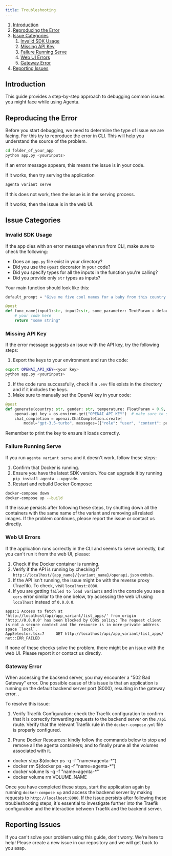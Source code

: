 ```yaml
---
title: Troubleshooting
---
```


1. [Introduction](#introduction)
2. [Reproducing the Error](#reproducing-the-error)
3. [Issue Categories](#issue-categories)
   1. [Invalid SDK Usage](#invalid-sdk-usage)
   2. [Missing API Key](#missing-api-key)
   3. [Failure Running Serve](#failure-running-serve)
   4. [Web UI Errors](#web-ui-errors)
   5. [Gateway Error](#gateway-error)
4. [Reporting Issues](#Reporting-Issues)

## Introduction

This guide provides a step-by-step approach to debugging common issues you might face while using Agenta.

## Reproducing the Error

Before you start debugging, we need to determine the type of issue we are facing. For this try to reproduce the error in CLI. This will help you understand the source of the problem.

```bash
cd folder_of_your_app
python app.py <yourinputs>
```

If an error message appears, this means the issue is in your code.

If it works, then try serving the application

```bash
agenta variant serve
```

If this does not work, then the issue is in the serving process.

If it works, then the issue is in the web UI.

## Issue Categories

### Invalid SDK Usage

If the app dies with an error message when run from CLI, make sure to check the following:

- Does an `app.py` file exist in your directory?
- Did you use the `@post` decorator in your code?
- Did you specify types for all the inputs in the function you're calling?
- Did you provide only `str` types as inputs?

Your main function should look like this:

```python
default_prompt = "Give me five cool names for a baby from this country {{country}} with this gender {{gender}}!!!!"

@post
def func_name(input1:str, input2:str, some_parameter: TextParam = default_prompt) -> str:
    # your code here
    return "some string"
```

### Missing API Key

If the error message suggests an issue with the API key, try the following steps:

1. Export the keys to your environment and run the code:

```bash
export OPENAI_API_KEY=<your key>
python app.py <yourinputs>
```

2. If the code runs successfully, check if a `.env` file exists in the directory and if it includes the keys.
3. Make sure to manually set the OpenAI key in your code:

```python
@post
def generate(country: str, gender: str, temperature: FloatParam = 0.9, prompt_template: TextParam = default_prompt) -> str:
    openai.api_key = os.environ.get("OPENAI_API_KEY")  # make sure to set this manually!
    chat_completion = openai.ChatCompletion.create(
        model="gpt-3.5-turbo", messages=[{"role": "user", "content": prompt}])
```

Remember to print the key to ensure it loads correctly.

### Failure Running Serve

If you run `agenta variant serve` and it doesn't work, follow these steps:

1. Confirm that Docker is running.
2. Ensure you have the latest SDK version. You can upgrade it by running `pip install agenta --upgrade`.
3. Restart and rebuild Docker Compose:

```bash
docker-compose down
docker-compose up --build
```

If the issue persists after following these steps, try shutting down all the containers with the same name of the variant and removing all related images. If the problem continues, please report the issue or contact us directly.

### Web UI Errors

If the application runs correctly in the CLI and seems to serve correctly, but you can't run it from the web UI, please:

1. Check if the Docker container is running.
2. Verify if the API is running by checking if `http://localhost/{app_name}/{variant_name}/openapi.json` exists.
3. If the API isn't running, the issue might be with the reverse proxy (Traefik). To check, visit `localhost:8080`.
4. If you are getting `failed to load variants` and in the console you see a `cors` error similar to the one below, try accessing the web UI using `localhost` instead of `0.0.0.0`.

```
apps:1 Access to fetch at 'http://localhost/api/app_variant/list_apps/' from origin 'http://0.0.0.0' has been blocked by CORS policy: The request client is not a secure context and the resource is in more-private address space `local`.
AppSelector.tsx:7     GET http://localhost/api/app_variant/list_apps/ net::ERR_FAILED
```

If none of these checks solve the problem, there might be an issue with the web UI. Please report it or contact us directly.

### Gateway Error

When accessing the backend server, you may encounter a "502 Bad Gateway" error.
One possible cause of this issue is that an application is running on the default backend server port (8000), resulting in the gateway error. .

To resolve this issue:

1. Verify Traefik Configuration: check the Traefik configuration to confirm that it is correctly forwarding requests to the backend server on the `/api` route.
   Verify that the relevant Traefik rule in the `docker-compose.yml` file is properly configured.

2. Prune Docker Resources: kindly follow the commands below to stop and remove all the agenta containers; and to finally prune all the volumes associated with it.

- docker stop $(docker ps -q -f "name=agenta-\*")
- docker rm $(docker ps -aq -f "name=agenta-\*")
- docker volume ls -q -f "name=agenta-\*"
- docker volume rm VOLUME_NAME

Once you have completed these steps, start the application again by running `docker-compose up` and access the backend server by making requests to `http://localhost:8000`.
If the issue persists after following these troubleshooting steps, it's essential to investigate further into the Traefik configuration and the interaction between Traefik and the backend server.

## Reporting Issues

If you can't solve your problem using this guide, don't worry. We're here to help! Please create a new issue in our repository and we will get back to you asap.
